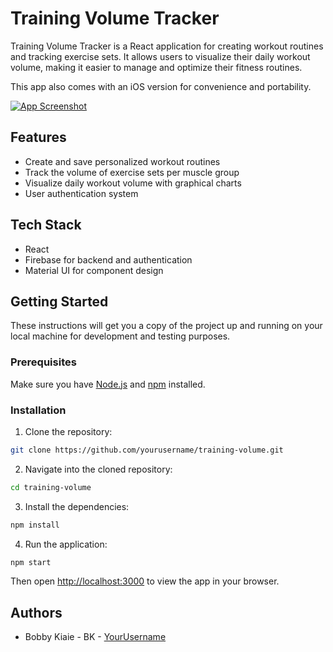 # Training Volume Tracker

Training Volume Tracker is a React application for creating workout routines and tracking exercise sets. It allows users to visualize their daily workout volume, making it easier to manage and optimize their fitness routines.

This app also comes with an iOS version for convenience and portability.

[![App Screenshot](app-screenshot.png)](https://s11.gifyu.com/images/Simulator-Screen-Recording---iPhone-14-Pro---2023-05-11-at-16.49.54.gif)


## Features

- Create and save personalized workout routines
- Track the volume of exercise sets per muscle group
- Visualize daily workout volume with graphical charts
- User authentication system

## Tech Stack

- React
- Firebase for backend and authentication
- Material UI for component design

## Getting Started

These instructions will get you a copy of the project up and running on your local machine for development and testing purposes.

### Prerequisites

Make sure you have [Node.js](http://nodejs.org/) and [npm](https://www.npmjs.com/) installed.

### Installation

1. Clone the repository:

```bash
git clone https://github.com/yourusername/training-volume.git
```

2. Navigate into the cloned repository:

```bash
cd training-volume
```

3. Install the dependencies:

```bash
npm install
```

4. Run the application:

```bash
npm start
```

Then open [http://localhost:3000](http://localhost:3000) to view the app in your browser.

## Authors

- Bobby Kiaie - BK - [YourUsername](https://github.com/bobbykiaie)

